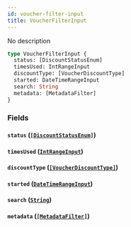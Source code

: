 ```yaml
---
id: voucher-filter-input
title: VoucherFilterInput
---
```


No description

```graphql
type VoucherFilterInput {
  status: [DiscountStatusEnum]
  timesUsed: IntRangeInput
  discountType: [VoucherDiscountType]
  started: DateTimeRangeInput
  search: String
  metadata: [MetadataFilter]
}
```

### Fields

#### `status` ([`[DiscountStatusEnum]`](/docs/developer/api-reference/enums/discount-status-enum))

#### `timesUsed` ([`IntRangeInput`](/docs/developer/api-reference/inputs/int-range-input))

#### `discountType` ([`[VoucherDiscountType]`](/docs/developer/api-reference/enums/voucher-discount-type))

#### `started` ([`DateTimeRangeInput`](/docs/developer/api-reference/inputs/date-time-range-input))

#### `search` ([`String`](/docs/developer/api-reference/scalars/string))

#### `metadata` ([`[MetadataFilter]`](/docs/developer/api-reference/inputs/metadata-filter))
